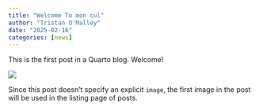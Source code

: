 ```yaml
---
title: "Welcome To mon cul"
author: "Tristan O'Malley"
date: "2025-02-16"
categories: [news]
---
```


This is the first post in a Quarto blog. Welcome!

![](thumbnail.jpg)

Since this post doesn't specify an explicit `image`, the first image in the post will be used in the listing page of posts.
